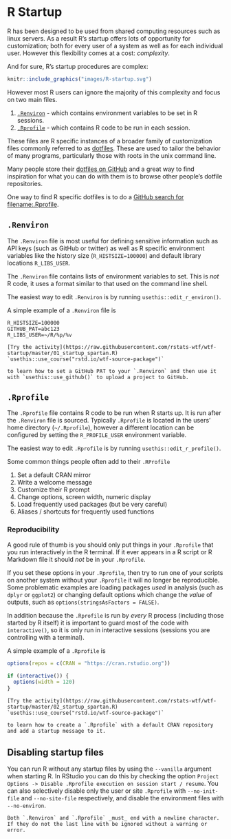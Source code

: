 # R Startup

R has been designed to be used from shared computing resources such as linux
servers. As a result R's startup offers lots of opportunity for customization;
both for every user of a system as well as for each individual user. However
this flexibility comes at a cost: _complexity_.

And for sure, R's startup procedures are complex:

```r
knitr::include_graphics("images/R-startup.svg")
```

However most R users can ignore the majority of this complexity and focus on two main files.

1. [`.Renviron`](#renviron) - which contains environment variables to be set in R sessions.
2. [`.Rprofile`](#rprofile) - which contains R code to be run in each session.

These files are R specific instances of a broader family of customization files
commonly referred to as [dotfiles](https://www.quora.com/What-are-dotfiles). These are used to tailor the behavior of many programs, particularly those with roots in
the unix command line.

Many people store their [dotfiles on GitHub](https://dotfiles.github.io/) and a
great way to find inspiration for what you can do with them is to browse other
people's dotfile repositories.

One way to find R specific dotfiles is to do a [GitHub search for
filename:.Rprofile](https://github.com/search?q=filename%3A.Rprofile+interactive&type=Code).

## `.Renviron`

The `.Renviron` file is most useful for defining sensitive information such as
API keys (such as GitHub or twitter) as well as R specific environment
variables like the history size (`R_HISTSIZE=100000`) and default library locations `R_LIBS_USER`.

The `.Renviron` file contains lists of environment variables to set. This is
_not_ R code, it uses a format similar to that used on the command line shell.

The easiest way to edit `.Renviron` is by running `usethis::edit_r_environ()`.

A simple example of a `.Renviron` file is

```shell
R_HISTSIZE=100000
GITHUB_PAT=abc123
R_LIBS_USER=~/R/%p/%v
```

```block
[Try the activity](https://raw.githubusercontent.com/rstats-wtf/wtf-startup/master/01_startup_spartan.R) `usethis::use_course("rstd.io/wtf-source-package")`

to learn how to set a GitHub PAT to your `.Renviron` and then use it with `usethis::use_github()` to upload a project to GitHub.
```

## `.Rprofile`

The `.Rprofile` file contains R code to be run when R starts up. It is run
after the `.Renviron` file is sourced. Typically `.Rprofile` is located in the
users' home directory (`~/.Rprofile`), however a different location can be
configured by setting the `R_PROFILE_USER` environment variable.

The easiest way to edit `.Rprofile` is by running `usethis::edit_r_profile()`.

Some common things people often add to their `.RProfile`

1. Set a default CRAN mirror
3. Write a welcome message
2. Customize their R prompt
4. Change options, screen width, numeric display
5. Load frequently used packages (but be very careful)
6. Aliases / shortcuts for frequently used functions

### Reproducibility

A good rule of thumb is you should only put things in your `.Rprofile` that you
run interactively in the R terminal. If it ever appears in a R script or R
Markdown file it should _not_ be in your `.Rprofile`.

If you set these options in your
`.Rprofile`, then try to run one of your scripts on another system without your
`.Rprofile` it will no longer be reproducible. Some problematic examples are
loading packages _used_ in analysis (such as `dplyr` or `ggplot2`) or
changing default options which change the _value_ of outputs, such as
`options(stringsAsFactors = FALSE)`. 

In addition because the `.Rprofile` is run by _every_ R process (including
those started by R itself) it is important to guard most of the code with
`interactive()`, so it is only run in interactive sessions (sessions you are
controlling with a terminal).

A simple example of a `.Rprofile` is

```r
options(repos = c(CRAN = "https://cran.rstudio.org"))

if (interactive()) {
  options(width = 120)
}
```

```block
[Try the activity](https://raw.githubusercontent.com/rstats-wtf/wtf-startup/master/02_startup_spartan.R) `usethis::use_course("rstd.io/wtf-source-package")`

to learn how to create a `.Rprofile` with a default CRAN repository and add a startup message to it.
```

## Disabling startup files

You can run R without any startup files by using the `--vanilla` argument when
starting R. In RStudio you can do this by checking the option `Project Options -> Disable .Rprofile execution on
session start / resume`. You can also selectively disable only the user or site
`.Rprofile` with `--no-init-file` and `--no-site-file` respectively, and disable
the environment files with `--no-environ`.

```block
Both `.Renviron` and `.Rprofile` _must_ end with a newline character. If they do not the last line with be ignored without a warning or error.
```
